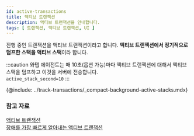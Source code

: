 ```yaml
---
id: active-transactions
title: 액티브 트랜잭션
description: 액티브 트랜잭션을 안내합니다. 
tags: [ 트랜잭션, 액티브 트랜잭션, UI ]
---
```


진행 중인 트랜잭션을 액티브 트랜잭션이라고 합니다. **액티브 트랜잭션에서 정기적으로 덤프한 스택을 액티브 스택**이라 합니다.

:::caution
와탭 에이전트는 매 10초(옵션 가능)마다 액티브 트랜잭션에 대해서 액티브 스택을 덤프하고 이것을 서버에 전송합니다.  
`active_stack_second=10`
:::

{@include: ../track-transactions/_compact-background-active-stacks.mdx}

### 참고 자료

[액티브 트랜잭션](https://brunch.co.kr/@leedongins/152)  
[장애를 가장 빠르게 알아내는 액티브 트랜잭션](https://brunch.co.kr/@leedongins/31)
